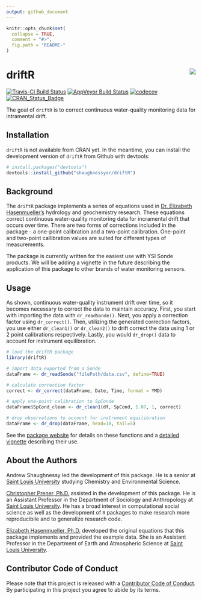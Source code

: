 ```yaml
---
output: github_document
---
```


<!-- README.md is generated from README.Rmd. Please edit that file -->

```r
knitr::opts_chunk$set(
  collapse = TRUE,
  comment = "#>",
  fig.path = "README-"
)
```

# driftR  <img src="man/figures/logo.png" align="right" />

[![Travis-CI Build Status](https://travis-ci.org/shaughnessyar/driftR.svg?branch=master)](https://travis-ci.org/shaughnessyar/driftR)
[![AppVeyor Build Status](https://ci.appveyor.com/api/projects/status/github/shaughnessyar/driftR?branch=master&svg=true)](https://ci.appveyor.com/project/shaughnessyar/driftR)
[![codecov](https://codecov.io/gh/shaughnessyar/driftR/branch/master/graph/badge.svg)](https://codecov.io/gh/shaughnessyar/driftR)
[![CRAN_Status_Badge](http://www.r-pkg.org/badges/version/driftR)](https://cran.r-project.org/package=driftR)

The goal of `driftR` is to correct continuous water-quality monitoring data for intramental drift.

## Installation

`driftR` is not available from CRAN yet. In the meantime, you can install the development version of `driftR` from Github with devtools:

```r
# install.packages("devtools")
devtools::install_github("shaughnessyar/driftR")
```

## Background

The `driftR` package implements a series of equations used in [Dr. Elizabeth Hasenmueller's](https://hasenmuellerlab.weebly.com) hydrology and geochemistry research. These equations correct continuous water-quality monitoring data for incramental drift that occurs over time. There are two forms of corrections included in the package - a one-point calibration and a two-point calibration. One-point and two-point callibration values are suited for different types of measurements. 

The package is currently written for the easiest use with YSI Sonde products. We will be adding a vignette in the future describing the application of this package to other brands of water monitoring sensors.

## Usage

As shown, continuous water-quality instrument drift over time, so it becomes necessary to correct the data to maintain accuracy. First, you start with importing the data with `dr_readSonde()`. Next, you apply a correction factor using `dr_correct()`. Then, utilizing the generated correction factors, you use either `dr_clean1()` or `dr_clean2()` to drift correct the data using 1 or 2 point calibrations respectively. Lastly, you would `dr_drop()` data to account for instrument equilibration. 

```r
# load the driftR package
library(driftR)

# import data exported from a Sonde 
dataFrame <- dr_readSonde("filePath/data.csv", define=TRUE)

# calculate correction factor
correct <- dr_correct(dataFrame, Date, Time, format = YMD)

# apply one-point calibration to SpConde
dataFrame$SpCond_clean <- dr_clean1(df, SpCond, 1.07, 1, correct)

# drop observations to account for instrument equilibration
dataFrame <- dr_drop(dataFrame, head=10, tail=5)
```

See the [package website](https://shaughnessyar.github.io/driftR/) for details on these functions and a [detailed vignette]() describing their use.

## About the Authors
Andrew Shaughnessy led the development of this package. He is a senior at [Saint Louis University](https://www.slu.edu) studying Chemistry and Environmental Science.

[Christopher Prener, Ph.D.](https://chris-prener.github.io) assisted in the development of this package. He is an Assistant Professor in the Department of Sociology and Anthropology at [Saint Louis University](https://www.slu.edu). He has a broad interest in computational social science as well as the development of `R` packages to make research more reproducibile and to generalize research code.

[Elizabeth Hasenmueller, Ph.D.](https://hasenmuellerlab.weebly.com) developed the original equations that this package implements and provided the example data. She is an Assistant Professor in the Department of Earth and Atmospheric Science at [Saint Louis University](https://www.slu.edu).

## Contributor Code of Conduct
Please note that this project is released with a [Contributor Code of Conduct](https://github.com/shaughnessyar/driftR/blob/master/CONDUCT.md). By participating in this project you agree to abide by its terms.
